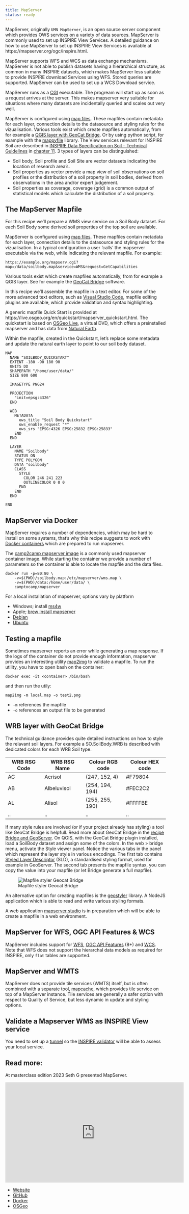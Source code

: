 ```yaml
---
title: MapServer
status: ready
---
```


MapServer, originally `UMN MapServer`, is an open source server component which provides OWS services on a variety of data sources.
MapServer is commonly used to set up INSPIRE View Services. A detailed guidance on how to use MapServer to set up INSPIRE View Services is available at https://mapserver.org/ogc/inspire.html.

MapServer supports WFS and WCS as data exchange mechanisms. MapServer is not able to publish datasets having a hierarchical structure, as common in many INSPIRE datasets, which makes MapServer less suitable to provide INSPIRE download Services using WFS. Stored queries are supported. MapServer can be used to set up a WCS Download service.

MapServer runs as a [CGI](https://en.wikipedia.org/wiki/Common_Gateway_Interface) executable. The progream will start up as soon as a request arrives at the server. This makes mapserver very suitable for situations where many datasets are incidentally queried and scales out very well.

MapServer is configured using [map files](https://www.mapserver.org/mapfile/). These mapfiles contain metadata for each layer, connection details to the datasource and styling rules for the vizualisation. Various tools exist which create mapfiles automatically, from for example a [QGIS layer with GeoCat Bridge](bridge-geoserver-geonetwork.qmd). Or by using python script, for example with the [mappyfile](https://github.com/geographika/mappyfile) library.
The View services relevant for INSPIRE Soil are described in [INSPIRE Data Specification on Soil – Technical Guidelines](https://inspire.ec.europa.eu/id/document/tg/so) in [chapter 11](https://github.com/INSPIRE-MIF/technical-guidelines/blob/2022.2/data/so/dataspecification_so.adoc#layers-to-be-provided-by-inspire-view-services). 3 types of layers can be distinguished:

- Soil body, Soil profile and Soil Site are vector datasets indicating the location of research area's.
- Soil properties as vector provide a map view of soil observations on soil profiles or the distribution of a soil property in soil bodies, derived from observations in the area and/or expert judgement.
- Soil properties as coverage, coverage (grid) is a common output of statistical models which calculate the distribution of a soil property.

## The MapServer Mapfile

For this recipe we'll prepare a WMS view service on a Soil Body dataset. For each Soil Body some derived soil properties of the top soil are available.

MapServer is configured using [map files](https://www.mapserver.org/mapfile/). These mapfiles contain metadata for each layer, connection details to the datasource and styling rules for the vizualisation. In a typical configuration a user 'calls' the mapserver executable via the web, while indicating the relevant mapfile. For example:

```
https://example.org/mapserv.cgi?map=/data/soilbody.map&service=WMS&request=GetCapabilities
```

Various tools exist which create mapfiles automatically, from for example a QGIS layer. See for example the [GeoCat Bridge](https://plugins.qgis.org/plugins/geocatbridge/) software.

In this recipe we'll assemble the mapfile in a text editor. For some of the more advanced text editors, such as [Visual Studio Code](../utils/vscode.qmd), mapfile editing plugins are available, which provide validation and syntax highlighting.

A generic mapfile Quick Start is provided at https://live.osgeo.org/en/quickstart/mapserver_quickstart.html. The quickstart is based on [OSGeo Live](https://live.osgeo.org/), a virtual DVD, which offers a preinstalled mapserver and has data from [Natural Earth](https://www.naturalearthdata.com/downloads/).

Within the mapfile, created in the Quickstart, let's replace some metadata and update the natural earth layer to point to our soil body dataset.

``` 
MAP
  NAME "SOILBODY_QUICKSTART"
  EXTENT -180 -90 180 90
  UNITS DD
  SHAPEPATH "/home/user/data/"
  SIZE 800 600

  IMAGETYPE PNG24

  PROJECTION
    "init=epsg:4326"
  END

  WEB
    METADATA
      ows_title "Soil Body Quickstart"
      ows_enable_request "*"
      ows_srs "EPSG:4326 EPSG:25832 EPSG:25833"
    END
  END

  LAYER
    NAME "Soilbody"
    STATUS ON
    TYPE POLYGON
    DATA "soilbody"
    CLASS
      STYLE
        COLOR 246 241 223
        OUTLINECOLOR 0 0 0
      END
    END
  END

END
```

## MapServer via Docker

MapServer requires a number of dependencies, which may be hard to install on some systems, that's why this recipe suggests to work with [Docker containers](../utils/docker.qmd) which are prepared to run mapserver.

The [camp2camp mapserver image](https://hub.docker.com/r/camptocamp/mapserver) is a commonly used mapserver container image. While starting the container we provide a number of parameters so the container is able to locate the mapfile and the data files.

```
docker run -p=80:80 \
    -v=$(PWD)/soilbody.map:/etc/mapserver/wms.map \
    -v=$(PWD)/data:/home/user/data/ \
    camptocamp/mapserver
```

For a local installation of mapserver, options vary by platform

- Windows; install [ms4w](https://www.ms4w.com) 
- Apple; [brew install mapserver](https://formulae.brew.sh/formula/mapserver)
- [Debian](http://wiki.debian.org/DebianGis) 
- [Ubuntu](https://wiki.ubuntu.com/UbuntuGIS) 

## Testing a mapfile

Sometimes mapserver reports an error while generating a map response.
If the logs of the container do not provide enough information, mapserver provides an interesting utility [map2img](https://mapserver.org/utilities/map2img.html) to validate a mapfile. To run the utility, you have to open bash on the container: 

```
docker exec -it <container> /bin/bash 
```

and then run the utily:

```
map2img -m local.map -o test2.png
```

- `-m` references the mapfile
- `-o` references an output file to be generated

## WRB layer with GeoCat Bridge 

The technical guidance provides quite detailed instructions on how to style the relavant soil layers. For example a SO.SoilBody.WRB is described with dedicated colors for each WRB Soil type.

| WRB RSG Code | WRB RSG Name | Colour RGB code | Colour HEX code |
| --- | --- | --- | --- |
| AC | Acrisol | (247, 152, 4) | #F79804 |
| AB | Albeluvisol | (254, 194, 194) | #FEC2C2 |
| AL | Alisol | (255, 255, 190) | #FFFFBE |
| .. | .. | .. | .. |

If many style rules are involved (or if your project already has styling) a tool like GeoCat Bridge is helpfull. Read more about GeoCat Bridge in the [recipe Bridge and GeoServer](bridge-geoserver-geonetwork.qmd). On QGIS, with the GeoCat Bridge plugin installed, load a SoilBody dataset and assign some of the colors. In the web > bridge menu, activate the Style viewer panel. Notice the various tabs in the panel which represent the layer style in various encodings. The first tab contains [Styled Layer Descriptor](https://www.ogc.org/standards/sld) (SLD), a standardised styling format, used for example in GeoServer. The second tab presents the mapfile syntax, you can copy the value into your mapfile (or let Bridge generate a full mapfile).

![Mapfile styler Geocat Bridge](img/bridge-mapfile-styler.png)

An alternative option for creating mapfiles is the [geostyler](https://geostyler.org/) library. A NodeJS application which is able to read and write various styling formats.

A web application [mapserver studio](https://mapserverstudio.net/) is in preparation which will be able to create a mapfile in a web environment.

## MapServer for WFS, OGC API Features & WCS

MapServer includes support for [WFS](https://mapserver.org/ogc/wfs_server.html), [OGC API Features](https://mapserver.org/ogc/ogc_api.html) (8+) and [WCS](https://mapserver.org/ogc/wcs_server.html). Note that WFS does not support the hierarchal data models as required for INSPIRE, only `flat` tables are supported.

## MapServer and WMTS

MapServer does not provide tile services (WMTS) itself, but is often combined with a separate tool, [mapcache](https://mapserver.org/mapcache/), which provides tile service on top of a MapServer instance. Tile services are generally a safer option with respect to Quality of Service, but less dynamic in update and styling options. 

## Validate a Mapserver WMS as INSPIRE View service

You need to set up a [tunnel](../utils/localtunnel.qmd) so the [INSPIRE validator](https://inspire.ec.europa.eu/validator/home/index.html) will be able to assess your local service. 


## Read more:

At masterclass edition 2023 Seth G presented MapServer.

<iframe title='MapServer Primer' width="560"  height="315"  src="https://wur.yuja.com/v/ejp-sda-mapserver?preload=false" frameborder="0" webkitallowfullscreen mozallowfullscreen allowfullscreen loading="lazy"></iframe>

- [Website](https://mapserver.org)
- [GitHub](https://github.com/MapServer/MapServer)
- [Docker](https://hub.docker.com/r/camptocamp/mapserver)
- [OSGeo](https://www.osgeo.org/projects/mapserver)
